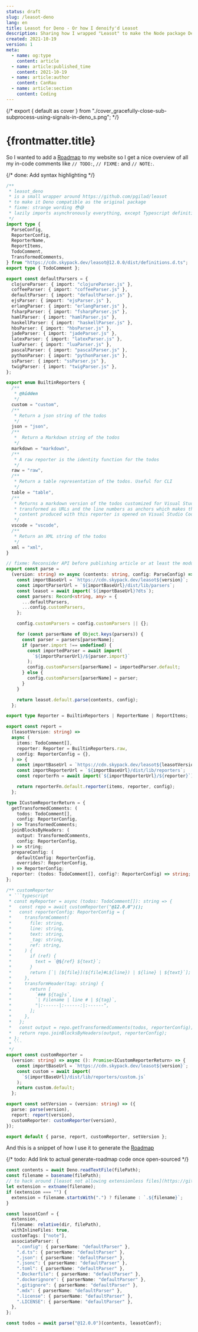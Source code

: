 ```yaml
---
status: draft
slug: /leasot-deno
lang: en
title: Leasot for Deno - Or how I denoify'd Leasot
description: Sharing how I wrapped "Leasot" to make the Node package Deno compatible.
created: 2021-10-19
version: 1
meta:
  - name: og:type
    content: article
  - name: article:published_time
    content: 2021-10-19
  - name: article:author
    content: CanRau
  - name: article:section
    content: Coding
---
```


{/* export { default as cover } from "./cover_gracefully-close-sub-subprocess-using-signals-in-deno_s.png"; */}

# {frontmatter.title}

So I wanted to add a [Roadmap](/en#roadmap) to my website so I get a nice overview of all my in-code comments like `// TODO:`, `// FIXME:` and `// NOTE:`.

{/* done: Add syntax highlighting */}

````ts
/**
 * leasot_deno
 * is a small wrapper around https://github.com/pgilad/leasot
 * to make it Deno compatible as the original package
 * fixme: strange wording 😳😅
 * lazily imports asynchronously everything, except Typescript definitions
 */
import type {
  ParseConfig,
  ReporterConfig,
  ReporterName,
  ReportItems,
  TodoComment,
  TransformedComments,
} from "https://cdn.skypack.dev/leasot@12.0.0/dist/definitions.d.ts";
export type { TodoComment };

export const defaultParsers = {
  clojureParser: { import: "clojureParser.js" },
  coffeeParser: { import: "coffeeParser.js" },
  defaultParser: { import: "defaultParser.js" },
  ejsParser: { import: "ejsParser.js" },
  erlangParser: { import: "erlangParser.js" },
  fsharpParser: { import: "fsharpParser.js" },
  hamlParser: { import: "hamlParser.js" },
  haskellParser: { import: "haskellParser.js" },
  hbsParser: { import: "hbsParser.js" },
  jadeParser: { import: "jadeParser.js" },
  latexParser: { import: "latexParser.js" },
  luaParser: { import: "luaParser.js" },
  pascalParser: { import: "pascalParser.js" },
  pythonParser: { import: "pythonParser.js" },
  ssParser: { import: "ssParser.js" },
  twigParser: { import: "twigParser.js" },
};

export enum BuiltinReporters {
  /**
   * @hidden
   */
  custom = "custom",
  /**
   * Return a json string of the todos
   */
  json = "json",
  /**
   *  Return a Markdown string of the todos
   */
  markdown = "markdown",
  /**
   * A raw reporter is the identity function for the todos
   */
  raw = "raw",
  /**
   * Return a table representation of the todos. Useful for CLI
   */
  table = "table",
  /**
   * Returns a markdown version of the todos customized for Visual Studio Code. The file names are
   * transformed as URLs and the line numbers as anchors which makes them clickable when the markdown
   * content produced with this reporter is opened on Visual Studio Code.
   */
  vscode = "vscode",
  /**
   * Return an XML string of the todos
   */
  xml = "xml",
}

// fixme: Reconsider API before publishing article or at least the module!
export const parse =
  (version: string) => async (contents: string, config: ParseConfig) => {
    const importBaseUrl = `https://cdn.skypack.dev/leasot${version}`;
    const importParserUrl = `${importBaseUrl}/dist/lib/parsers`;
    const leasot = await import(`${importBaseUrl}?dts`);
    const parsers: Record<string, any> = {
      ...defaultParsers,
      ...config.customParsers,
    };

    config.customParsers = config.customParsers || {};

    for (const parserName of Object.keys(parsers)) {
      const parser = parsers[parserName];
      if (parser.import !== undefined) {
        const importedParser = await import(
          `${importParserUrl}/${parser.import}`
        );
        config.customParsers[parserName] = importedParser.default;
      } else {
        config.customParsers[parserName] = parser;
      }
    }

    return leasot.default.parse(contents, config);
  };

export type Reporter = BuiltinReporters | ReporterName | ReportItems;

export const report =
  (leasotVersion: string) =>
  async (
    items: TodoComment[],
    reporter: Reporter = BuiltinReporters.raw,
    config: ReporterConfig = {},
  ) => {
    const importBaseUrl = `https://cdn.skypack.dev/leasot${leasotVersion}`;
    const importReporterUrl = `${importBaseUrl}/dist/lib/reporters`;
    const reporterFn = await import(`${importReporterUrl}/${reporter}`);

    return reporterFn.default.reporter(items, reporter, config);
  };

type ICustomReporterReturn = {
  getTransformedComments: (
    todos: TodoComment[],
    config: ReporterConfig,
  ) => TransformedComments;
  joinBlocksByHeaders: (
    output: TransformedComments,
    config: ReporterConfig,
  ) => string;
  prepareConfig: (
    defaultConfig: ReporterConfig,
    overrides?: ReporterConfig,
  ) => ReporterConfig;
  reporter: (todos: TodoComment[], config?: ReporterConfig) => string;
};

/** customReporter
 * ```typescript
 * const myReporter = async (todos: TodoComment[]): string => {
 *   const repo = await customReporter("@12.0.0")();
 *   const reporterConfig: ReporterConfig = {
 *     transformComment(
 *       file: string,
 *       line: string,
 *       text: string,
 *       _tag: string,
 *       ref: string,
 *     ) {
 *       if (ref) {
 *         text = `@${ref} ${text}`;
 *       }
 *       return [`| [${file}](${file}#L${line}) | ${line} | ${text}`];
 *     },
 *     transformHeader(tag: string) {
 *       return [
 *         `### ${tag}s`,
 *         `| Filename | line # | ${tag}`,
 *         "|:------|:------:|:------",
 *       ];
 *     },
 *   };
 *   const output = repo.getTransformedComments(todos, reporterConfig);
 *   return repo.joinBlocksByHeaders(output, reporterConfig);
 * };
 * ```
 */
export const customReporter =
  (version: string) => async (): Promise<ICustomReporterReturn> => {
    const importBaseUrl = `https://cdn.skypack.dev/leasot${version}`;
    const custom = await import(
      `${importBaseUrl}/dist/lib/reporters/custom.js`
    );
    return custom.default;
  };

export const setVersion = (version: string) => ({
  parse: parse(version),
  report: report(version),
  customReporter: customReporter(version),
});

export default { parse, report, customReporter, setVersion };
````

And this is a snippet of how I use it to generate the [Roadmap](#roadmap)

{/* todo: Add link to actual generate-roadmap code once open-sourced */}

```ts
const contents = await Deno.readTextFile(filePath);
const filename = basename(filePath);
// to hack around [leasot not allowing extensionless files](https://github.com/pgilad/leasot/blob/3e6e07a507d180d1d7c2c6265dd7728ce370a40b/src/lib/parsers.ts#L88)
let extension = extname(filename);
if (extension === "") {
  extension = filename.startsWith(".") ? filename : `.${filename}`;
}

const leasotConf = {
  extension,
  filename: relative(dir, filePath),
  withInlineFiles: true,
  customTags: ["note"],
  associateParser: {
    ".config": { parserName: "defaultParser" },
    ".d.ts": { parserName: "defaultParser" },
    ".json": { parserName: "defaultParser" },
    ".jsonc": { parserName: "defaultParser" },
    ".toml": { parserName: "defaultParser" },
    ".Dockerfile": { parserName: "defaultParser" },
    ".dockerignore": { parserName: "defaultParser" },
    ".gitignore": { parserName: "defaultParser" },
    ".mdx": { parserName: "defaultParser" },
    ".license": { parserName: "defaultParser" },
    ".LICENSE": { parserName: "defaultParser" },
  },
};

const todos = await parse("@12.0.0")(contents, leasotConf);
```
